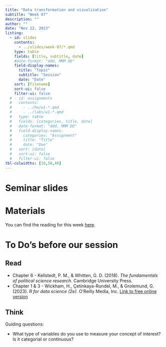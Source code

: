 ```yaml
---
title: "Data transformation and visualization"
subtitle: "Week 07"
description: ""
author: ""
date: "Nov 22, 2023"
listing:
  - id: slides
    contents:
      - ../slides/week-07/*.qmd
    type: table
    fields: [title, subtitle, date]
    #date-format: "ddd, MMM DD"
    field-display-names:
      title: "Topic"
      subtitle: "Session"
      date: "Date"
    sort: [filename]
    sort-ui: false
    filter-ui: false
  # - id: assignments
  #   contents:
  #     - ../hw/w1-*.qmd
  #     - ../labs/w1-*.qmd
  #   type: table
  #   fields: [categories, title, date]
  #   date-format: "ddd, MMM DD"
  #   field-display-names:
  #     categories: "Assignment"
  #     title: "Title"
  #     date: "Due"
  #   sort: [date]
  #   sort-ui: false
  #   filter-ui: false
tbl-colwidths: [10,50,40]
---
```


# Seminar slides

::: {#slides}
:::

# Materials

You can find the reading for this week [here](https://lms.uibk.ac.at/url/RepositoryEntry/5512593691/CourseNode/108557700384931/path%3D~~Week%2006~~Preparation%20for%20the%20session~~kellstedt%5Fwhitten%5Fchapter5%2Epdf/0).

# To Do's before our session

::: panel-tabset
## Read

-   Chapter 6 - Kellstedt, P. M., & Whitten, G. D. (2018). *The fundamentals of political science research*. Cambridge University Press.
-   Chapter 1 & 3 - Wickham, H., Çetinkaya-Rundel, M., & Grolemund, G. (2023). *R for data science (2e)*. O'Reilly Media, Inc. [Link to free online version](https://r4ds.hadley.nz/data-transform)

## Think

Guiding questions:

-   What type of variables do you use to measure your concept of interest? Is it categorial or continuous?
:::
